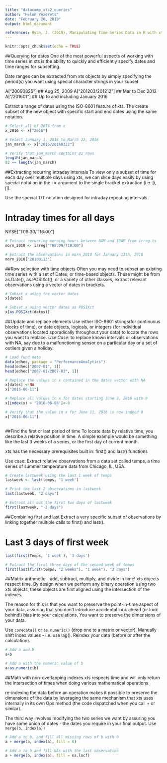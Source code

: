 ```yaml
---
title: "datacamp_xts2_queries"
author: "Helen Yezerets"
date: "February 20, 2019"
output: html_document

references: Ryan, J. (2019). Manipulating Time Series Data in R with xts and zoo. Retrieved from  https://www.datacamp.com/courses/manipulating-time-series-data-in-r-with-xts-zoo
---
```


```r
knitr::opts_chunk$set(echo = TRUE)
```
##Querying for dates
One of the most powerful aspects of working with time series in xts is the ability to quickly and efficiently specify dates and time ranges for subsetting.

Date ranges can be extracted from xts objects by simply specifying the period(s) you want using special character strings in your subset.

A["20090825"]       ## Aug 25, 2009
A["201203/201212"]  ## Mar to Dec 2012
A["/201601"]        ## Up to and including January 2016

Extract a range of dates using the ISO-8601 feature of xts. The create subset of the new object with specific start and end dates using the same notation.

```r
# Select all of 2016 from x
x_2016 <- x["2016"]

# Select January 1, 2016 to March 22, 2016
jan_march <- x["2016/20160322"]

# Verify that jan_march contains 82 rows
length(jan_march)
82 == length(jan_march)
```


##Extracting recurring intraday intervals
To view only a subset of time for each day over multiple days using xts, we can slice days easily by using special notation in the i = argument to the single bracket extraction (i.e. [i, j]).

Use the special T/T notation designed for intraday repeating intervals.

# Intraday times for all days
NYSE["T09:30/T16:00"] 

```r
# Extract recurring morning hours between 8AM and 10AM from irreg ts
morn_2010 <- irreg["T08:00/T10:00"]

# Extract the observations in morn_2010 for January 13th, 2010
morn_2010["20100113"]

```
##Row selection with time objects
Often you may need to subset an existing time series with a set of Dates, or time-based objects. These might be from as.Date(), as.POSIXct(), or a variety of other classes, extract relevant observations using a vector of dates in brackets.

```r
# Subset x using the vector dates
x[dates]

# Subset x using vector dates as POSIXct
x[as.POSIXct(dates)]
```

##Update and replace elements
Use either ISO-8601 strings(for continuous blocks of time), or date objects, logicals, or integers (for individual observations located sporadically throughout your data) to locate the rows you want to replace. 
*Use Case:* to replace known intervals or observations with NA, say due to a malfunctioning sensor on a particular day or a set of outliers given a holiday.

```r
# Load fund data
data(edhec, package = "PerformanceAnalytics")
head(edhec["2007-01", 1])
head(edhec["2007-01/2007-03", 1])

# Replace the values in x contained in the dates vector with NA
x[dates] <-NA
x["2016-06-11"]
```

```r
# Replace all values in x for dates starting June 9, 2016 with 0
x[index(x) > '2016-06-08']<-0

# Verify that the value in x for June 11, 2016 is now indeed 0
x["2016-06-11"]
    
```

##Find the first or last period of time
To locate data by relative time, you describe a relative position in time. A simple example would be something like the last 3 weeks of a series, or the first day of current month.

xts has the necessary prerequisites built in: first() and last() functions 

Use case: Extract relative observations from a data set called temps, a time series of summer temperature data from Chicago, IL, USA.

```r
# Create lastweek using the last 1 week of temps
lastweek <- last(temps, "1 week")

# Print the last 2 observations in lastweek
last(lastweek, "2 days")

# Extract all but the first two days of lastweek
first(lastweek, "-2 days")
```

##Combining first and last
Extract a very specific subset of observations by linking together multiple calls to first() and last().

# Last 3 days of first week
```r
last(first(Temps, '1 week'), '3 days') 
```

```r
# Extract the first three days of the second week of temps
first(last(first(temps, "2 weeks"), "1 week"), "3 days")
```
##Matrix arithmetic - add, subtract, multiply, and divide in time!
xts objects respect time. By design when we perform any binary operation using two xts objects, these objects are first aligned using the intersection of the indexes.

The reason for this is that you want to preserve the point-in-time aspect of your data, assuring that you don't introduce accidental look ahead (or look behind!) bias into your calculations. You want to preserve the dimensions of your data.

Use `coredata()` or `as.numeric()` (drop one to a matrix or vector).
Manually shift index values - i.e. use lag().
Reindex your data (before or after the calculation).

```r
# Add a and b
a+b

# Add a with the numeric value of b
a+as.numeric(b)

```
##Math with non-overlapping indexes
xts respects time and will only return the intersection of times when doing various mathematical operations.

re-indexing the data before an operation makes it possible to preserve the dimensions of the data by leveraging the same mechanism that xts uses internally in its own Ops method (the code dispatched when you call + or similar).

The third way involves modifying the two series we want by assuring you have some union of dates - the dates you require in your final output. Use `merge(b, index(a))`

```r
# Add a to b, and fill all missing rows of b with 0
a + merge(b, index(a), fill = 0)

# Add a to b and fill NAs with the last observation
a + merge(b, index(a), fill = na.locf)
```
